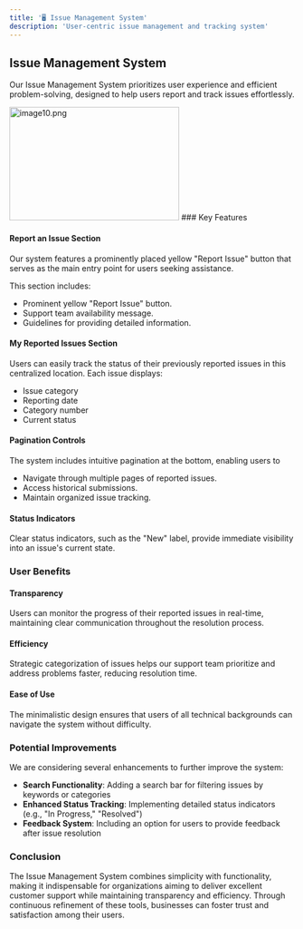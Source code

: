 ```yaml
---
title: '🖥️ Issue Management System'
description: 'User-centric issue management and tracking system'
---
```


## Issue Management System

Our Issue Management System prioritizes user experience and efficient problem-solving, designed to help users report and track issues effortlessly.
 <Frame>
<img src="/images/images docs/image10.png" alt="image10.png" 
         width="300"
       height="200" />
</Frame>
### Key Features

#### Report an Issue Section

Our system features a prominently placed yellow "Report Issue" button that serves as the main entry point for users seeking assistance.

 This section includes:
- Prominent yellow "Report Issue" button.
- Support team availability message.
- Guidelines for providing detailed information.

#### My Reported Issues Section

Users can easily track the status of their previously reported issues in this centralized location. Each issue displays:
- Issue category
- Reporting date
- Category number
- Current status

#### Pagination Controls

The system includes intuitive pagination at the bottom, enabling users to
- Navigate through multiple pages of reported issues.
- Access historical submissions.
- Maintain organized issue tracking.

#### Status Indicators

Clear status indicators, such as the "New" label, provide immediate visibility into an issue's current state.

### User Benefits

#### Transparency
Users can monitor the progress of their reported issues in real-time, maintaining clear communication throughout the resolution process.

#### Efficiency
Strategic categorization of issues helps our support team prioritize and address problems faster, reducing resolution time.

#### Ease of Use
The minimalistic design ensures that users of all technical backgrounds can navigate the system without difficulty.

### Potential Improvements

We are considering several enhancements to further improve the system:

- **Search Functionality**: Adding a search bar for filtering issues by keywords or categories
- **Enhanced Status Tracking**: Implementing detailed status indicators (e.g., "In Progress," "Resolved")
- **Feedback System**: Including an option for users to provide feedback after issue resolution

### Conclusion

The Issue Management System combines simplicity with functionality, making it indispensable for organizations aiming to deliver excellent customer support while maintaining transparency and efficiency. Through continuous refinement of these tools, businesses can foster trust and satisfaction among their users.